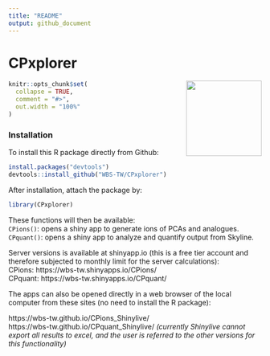 ```yaml
---
title: "README"
output: github_document
---
```


<!-- Knit this README.Rmd to generate README.md -->

# CPxplorer
  
<!-- badges: start -->
  
   
<img src="inst/CPxplorer_Logo.png" align="right" height="150px" />
  
  
```r
knitr::opts_chunk$set(
  collapse = TRUE,
  comment = "#>",
  out.width = "100%"
)
```
  
  
<!-- badges: end -->


### Installation
  
<!-- You can install the released version of CPxplorer from [CRAN](https://CRAN.R-project.org) with: -->

<!-- ``` r -->
<!-- install.packages("CPxplorer") -->
<!-- ``` -->
  

To install this R package directly from Github:  
``` r
install.packages("devtools")
devtools::install_github("WBS-TW/CPxplorer")

```
  
After installation, attach the package by:  
``` r
library(CPxplorer)
```
  
These functions will then be available:  
`CPions()`: opens a shiny app to generate ions of PCAs and analogues.  
`CPquant()`: opens a shiny app to analyze and quantify output from Skyline.  
  
  
Server versions is available at shinyapp.io (this is a free tier account and therefore subjected to monthly limit for the server calculations):   
CPions: https://wbs-tw.shinyapps.io/CPions/  
CPquant: https://wbs-tw.shinyapps.io/CPquant/  
  
  
The apps can also be opened directly in a web browser of the local computer from these sites (no need to install the R package):  
  
https://wbs-tw.github.io/CPions_Shinylive/  
https://wbs-tw.github.io/CPquant_Shinylive/  _(currently Shinylive cannot export all results to excel, and the user is referred to the other versions for this functionality)_  

  
  

  
  



  
  
  


